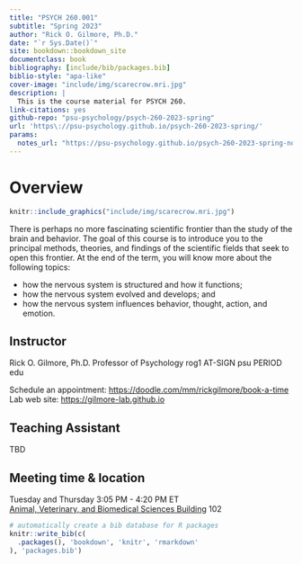 ```yaml
--- 
title: "PSYCH 260.001"
subtitle: "Spring 2023"
author: "Rick O. Gilmore, Ph.D."
date: "`r Sys.Date()`"
site: bookdown::bookdown_site
documentclass: book
bibliography: [include/bib/packages.bib]
biblio-style: "apa-like"
cover-image: "include/img/scarecrow.mri.jpg"
description: |
  This is the course material for PSYCH 260.
link-citations: yes
github-repo: "psu-psychology/psych-260-2023-spring"
url: 'https\://psu-psychology.github.io/psych-260-2023-spring/'
params:
  notes_url: "https://psu-psychology.github.io/psych-260-2023-spring-notes/"
---
```


# Overview {-}

```r
knitr::include_graphics("include/img/scarecrow.mri.jpg")
```

There is perhaps no more fascinating scientific frontier than the study of the brain and behavior. The goal of this course is to introduce you to the principal methods, theories, and findings of the scientific fields that seek to open this frontier. At the end of the term, you will know more about the following topics:

- how the nervous system is structured and how it functions;
- how the nervous system evolved and develops; and
- how the nervous system influences behavior, thought, action, and emotion.

## Instructor {-}

Rick O. Gilmore, Ph.D.
Professor of Psychology
rog1 AT-SIGN psu PERIOD edu

Schedule an appointment: <https://doodle.com/mm/rickgilmore/book-a-time></br>
Lab web site: <https://gilmore-lab.github.io>

## Teaching Assistant {-}

TBD

## Meeting time & location {-}

Tuesday and Thursday 3:05 PM - 4:20 PM ET</br>
[Animal, Veterinary, and Biomedical Sciences Building](https://www.map.psu.edu/?id=1134#!ct/59509,33177,25403,26748,26749,26750,27255?m/302542) 102

```r
# automatically create a bib database for R packages
knitr::write_bib(c(
  .packages(), 'bookdown', 'knitr', 'rmarkdown'
), 'packages.bib')
```
